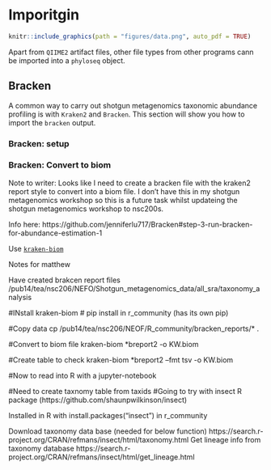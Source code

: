 # Imporitgin
```r
knitr::include_graphics(path = "figures/data.png", auto_pdf = TRUE)
``` 

Apart from `QIIME2` artifact files, other file types from other programs cann be imported into a `phyloseq` object.

## Bracken

A common way to carry out shotgun metagenomics taxonomic abundance profiling is with `Kraken2` and `Bracken`.
This section will show you how to import the `bracken` output.

### Bracken: setup 

### Bracken: Convert to biom


Note to writer: Looks like I need to create a bracken file with the kraken2 report style to convert into a biom file.
I don't have this in my shotgun metagenomics workshop so this is a future task whilst updateing the shotgun metagenomics workshop to nsc200s.

Info here: https://github.com/jenniferlu717/Bracken#step-3-run-bracken-for-abundance-estimation-1

Use [`kraken-biom`](https://github.com/smdabdoub/kraken-biom)


Notes for matthew

Have created brakcen report files
/pub14/tea/nsc206/NEFO/Shotgun_metagenomics_data/all_sra/taxonomy_analysis

#INstall kraken-biom
# pip install in r_community (has its own pip)

#Copy data
cp /pub14/tea/nsc206/NEOF/R_community/bracken_reports/* .

#Convert to biom file
kraken-biom *breport2 -o KW.biom 

#Create table to check
kraken-biom *breport2 --fmt tsv -o KW.biom 

#Now to read into R with a jupyter-notebook


#Need to create taxnomy table from taxids
#Going to try with insect R package (https://github.com/shaunpwilkinson/insect)

Installed in R with install.packages("insect") in r_community 

Download taxonomy data base (needed for below function) https://search.r-project.org/CRAN/refmans/insect/html/taxonomy.html
Get lineage info from taxonomy database https://search.r-project.org/CRAN/refmans/insect/html/get_lineage.html


